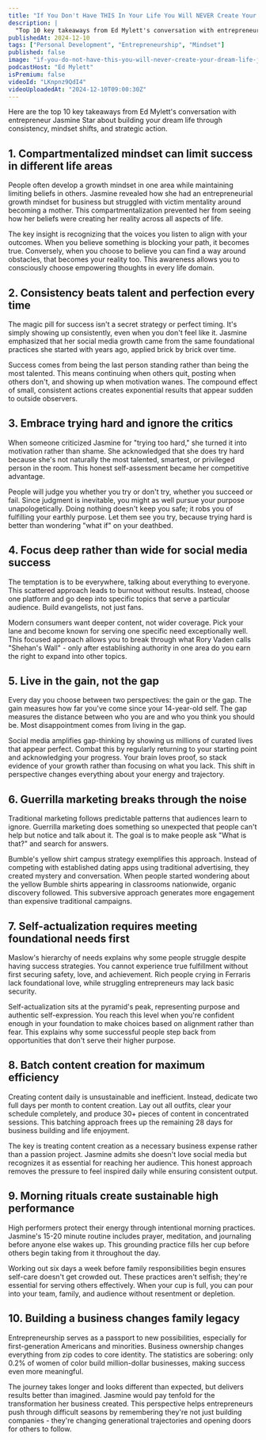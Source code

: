 ```yaml
---
title: "If You Don't Have THIS In Your Life You Will NEVER Create Your Dream Life! Feat. Jasmine Star"
description: |
  "Top 10 key takeaways from Ed Mylett's conversation with entrepreneur Jasmine Star about building your dream life through consistency, mindset shifts, and strategic action."
publishedAt: 2024-12-10
tags: ["Personal Development", "Entrepreneurship", "Mindset"]
published: false
image: "if-you-do-not-have-this-you-will-never-create-your-dream-life-jasmine-star.jpg"
podcastHost: "Ed Mylett"
isPremium: false
videoId: "LKnpnz9QdI4"
videoUploadedAt: "2024-12-10T09:00:30Z"
---
```



<PodcastSummaryPageLayout frontmatter={frontmatter}>
Here are the top 10 key takeaways from Ed Mylett's conversation with entrepreneur Jasmine Star about building your dream life through consistency, mindset shifts, and strategic action.

## 1. Compartmentalized mindset can limit success in different life areas

People often develop a growth mindset in one area while maintaining limiting beliefs in others. Jasmine revealed how she had an entrepreneurial growth mindset for business but struggled with victim mentality around becoming a mother. This compartmentalization prevented her from seeing how her beliefs were creating her reality across all aspects of life.

The key insight is recognizing that the voices you listen to align with your outcomes. When you believe something is blocking your path, it becomes true. Conversely, when you choose to believe you can find a way around obstacles, that becomes your reality too. This awareness allows you to consciously choose empowering thoughts in every life domain.

## 2. Consistency beats talent and perfection every time

The magic pill for success isn't a secret strategy or perfect timing. It's simply showing up consistently, even when you don't feel like it. Jasmine emphasized that her social media growth came from the same foundational practices she started with years ago, applied brick by brick over time.

Success comes from being the last person standing rather than being the most talented. This means continuing when others quit, posting when others don't, and showing up when motivation wanes. The compound effect of small, consistent actions creates exponential results that appear sudden to outside observers.

## 3. Embrace trying hard and ignore the critics

When someone criticized Jasmine for "trying too hard," she turned it into motivation rather than shame. She acknowledged that she does try hard because she's not naturally the most talented, smartest, or privileged person in the room. This honest self-assessment became her competitive advantage.

People will judge you whether you try or don't try, whether you succeed or fail. Since judgment is inevitable, you might as well pursue your purpose unapologetically. Doing nothing doesn't keep you safe; it robs you of fulfilling your earthly purpose. Let them see you try, because trying hard is better than wondering "what if" on your deathbed.

## 4. Focus deep rather than wide for social media success

The temptation is to be everywhere, talking about everything to everyone. This scattered approach leads to burnout without results. Instead, choose one platform and go deep into specific topics that serve a particular audience. Build evangelists, not just fans.

Modern consumers want deeper content, not wider coverage. Pick your lane and become known for serving one specific need exceptionally well. This focused approach allows you to break through what Rory Vaden calls "Shehan's Wall" - only after establishing authority in one area do you earn the right to expand into other topics.

## 5. Live in the gain, not the gap

Every day you choose between two perspectives: the gain or the gap. The gain measures how far you've come since your 14-year-old self. The gap measures the distance between who you are and who you think you should be. Most disappointment comes from living in the gap.

Social media amplifies gap-thinking by showing us millions of curated lives that appear perfect. Combat this by regularly returning to your starting point and acknowledging your progress. Your brain loves proof, so stack evidence of your growth rather than focusing on what you lack. This shift in perspective changes everything about your energy and trajectory.

## 6. Guerrilla marketing breaks through the noise

Traditional marketing follows predictable patterns that audiences learn to ignore. Guerrilla marketing does something so unexpected that people can't help but notice and talk about it. The goal is to make people ask "What is that?" and search for answers.

Bumble's yellow shirt campus strategy exemplifies this approach. Instead of competing with established dating apps using traditional advertising, they created mystery and conversation. When people started wondering about the yellow Bumble shirts appearing in classrooms nationwide, organic discovery followed. This subversive approach generates more engagement than expensive traditional campaigns.

## 7. Self-actualization requires meeting foundational needs first

Maslow's hierarchy of needs explains why some people struggle despite having success strategies. You cannot experience true fulfillment without first securing safety, love, and achievement. Rich people crying in Ferraris lack foundational love, while struggling entrepreneurs may lack basic security.

Self-actualization sits at the pyramid's peak, representing purpose and authentic self-expression. You reach this level when you're confident enough in your foundation to make choices based on alignment rather than fear. This explains why some successful people step back from opportunities that don't serve their higher purpose.

## 8. Batch content creation for maximum efficiency

Creating content daily is unsustainable and inefficient. Instead, dedicate two full days per month to content creation. Lay out all outfits, clear your schedule completely, and produce 30+ pieces of content in concentrated sessions. This batching approach frees up the remaining 28 days for business building and life enjoyment.

The key is treating content creation as a necessary business expense rather than a passion project. Jasmine admits she doesn't love social media but recognizes it as essential for reaching her audience. This honest approach removes the pressure to feel inspired daily while ensuring consistent output.

## 9. Morning rituals create sustainable high performance

High performers protect their energy through intentional morning practices. Jasmine's 15-20 minute routine includes prayer, meditation, and journaling before anyone else wakes up. This grounding practice fills her cup before others begin taking from it throughout the day.

Working out six days a week before family responsibilities begin ensures self-care doesn't get crowded out. These practices aren't selfish; they're essential for serving others effectively. When your cup is full, you can pour into your team, family, and audience without resentment or depletion.

## 10. Building a business changes family legacy

Entrepreneurship serves as a passport to new possibilities, especially for first-generation Americans and minorities. Business ownership changes everything from zip codes to core identity. The statistics are sobering: only 0.2% of women of color build million-dollar businesses, making success even more meaningful.

The journey takes longer and looks different than expected, but delivers results better than imagined. Jasmine would pay tenfold for the transformation her business created. This perspective helps entrepreneurs push through difficult seasons by remembering they're not just building companies - they're changing generational trajectories and opening doors for others to follow.

</PodcastSummaryPageLayout>
